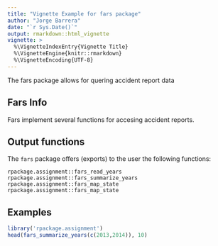```yaml
---
title: "Vignette Example for fars package"
author: "Jorge Barrera"
date: "`r Sys.Date()`"
output: rmarkdown::html_vignette
vignette: >
  %\VignetteIndexEntry{Vignette Title}
  %\VignetteEngine{knitr::rmarkdown}
  %\VignetteEncoding{UTF-8}
---
```


The fars package allows for quering accident report data 

## Fars Info

Fars implement several functions for accesing accident reports.

## Output functions

The `fars` package offers (exports) to the user the following functions:
    
    rpackage.assignment::fars_read_years
    rpackage.assignment::fars_summarize_years
    rpackage.assignment::fars_map_state
    rpackage.assignment::fars_map_state
  
## Examples

```r
library('rpackage.assignment')
head(fars_summarize_years(c(2013,2014)), 10)
```
